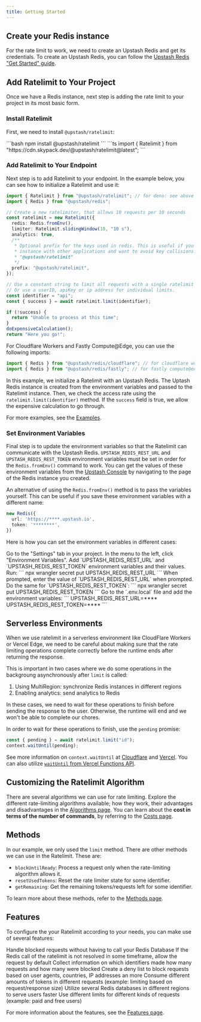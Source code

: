 ```yaml
---
title: Getting Started
---
```


## Create your Redis instance

For the rate limit to work, we need to create an Upstash Redis and get its credentials. To create an Upstash Redis, you can follow the [Upstash Redis "Get Started" guide](https://upstash.com/docs/redis/overall/getstarted).

## Add Ratelimit to Your Project

Once we have a Redis instance, next step is adding the rate limit to your project in its most basic form.

### Install Ratelimit

First, we need to install `@upstash/ratelimit`:

<Tabs>
  <Tab title="npm">
    ```bash
    npm install @upstash/ratelimit
    ```
  </Tab>
  <Tab title="deno">
    ```ts
    import { Ratelimit } from "https://cdn.skypack.dev/@upstash/ratelimit@latest";
    ```
  </Tab>
</Tabs>

### Add Ratelimit to Your Endpoint

Next step is to add Ratelimit to your endpoint. In the example below, you can see how to initialize a Ratelimit and use it:

```ts
import { Ratelimit } from "@upstash/ratelimit"; // for deno: see above
import { Redis } from "@upstash/redis";

// Create a new ratelimiter, that allows 10 requests per 10 seconds
const ratelimit = new Ratelimit({
  redis: Redis.fromEnv(),
  limiter: Ratelimit.slidingWindow(10, "10 s"),
  analytics: true,
  /**
   * Optional prefix for the keys used in redis. This is useful if you want to share a redis
   * instance with other applications and want to avoid key collisions. The default prefix is
   * "@upstash/ratelimit"
   */
  prefix: "@upstash/ratelimit",
});

// Use a constant string to limit all requests with a single ratelimit
// Or use a userID, apiKey or ip address for individual limits.
const identifier = "api";
const { success } = await ratelimit.limit(identifier);

if (!success) {
  return "Unable to process at this time";
}
doExpensiveCalculation();
return "Here you go!";
```

For Cloudflare Workers and Fastly Compute@Edge, you can use the following imports:

```ts
import { Redis } from "@upstash/redis/cloudflare"; // for cloudflare workers and pages
import { Redis } from "@upstash/redis/fastly"; // for fastly compute@edge
```

In this example, we initialize a Ratelimit with an Upstash Redis. The Uptash Redis instance is created from the environment variables and passed to the Ratelimit instance. Then, we check the access rate using the `ratelimit.limit(identifier)` method. If the `success` field is true, we allow the expensive calculation to go through.

For more examples, see the [Examples](https://upstash.com/docs/oss/sdks/ts/ratelimit/overview#examples).

### Set Environment Variables

Final step is to update the environment variables so that the Ratelimit can communicate with the Upstash Redis. `UPSTASH_REDIS_REST_URL` and `UPSTASH_REDIS_REST_TOKEN` environment variables must be set in order for the `Redis.fromEnv()` command to work. You can get the values of these environment variables from the [Upstash Console](https://console.upstash.com/redis) by navigating to the page of the Redis instance you created.

An alternative of using the `Redis.fromEnv()` method is to pass the variables yourself. This can be useful if you save these environment variables with a different name:

```ts
new Redis({
  url: 'https://****.upstash.io',
  token: '********',
})
```

Here is how you can set the environment variables in different cases:

<Tabs>
  <Tab title="Vercel">
    Go to the "Settings" tab in your project. In the menu to the left, click "Environment Variables". Add `UPSTASH_REDIS_REST_URL` and `UPSTASH_REDIS_REST_TOKEN` environment variables and their values.
  </Tab>
  <Tab title="Cloudflare Worker (Wrangler)">
    Run:
    ```
    npx wrangler secret put UPSTASH_REDIS_REST_URL
    ```
    When prompted, enter the value of `UPSTASH_REDIS_REST_URL` when prompted. Do the same for `UPSTASH_REDIS_REST_TOKEN`:
    ```
    npx wrangler secret put UPSTASH_REDIS_REST_TOKEN
    ```
  </Tab>
  <Tab title="Local Nextjs Project">
    Go to the `.env.local` file and add the environment variables:
    ```
    UPSTASH_REDIS_REST_URL=****
    UPSTASH_REDIS_REST_TOKEN=****
    ```
  </Tab>
</Tabs>

## Serverless Environments

When we use ratelimit in a serverless environment like CloudFlare Workers or Vercel Edge,
we need to be careful about making sure that the rate limiting operations complete correctly
before the runtime ends after returning the response.

This is important in two cases where we do some operations in the backgroung asynchronously after `limit` is called:

1. Using MultiRegion: synchronize Redis instances in different regions
2. Enabling analytics: send analytics to Redis

In these cases, we need to wait for these operations to finish before sending the response to the user. Otherwise, the runtime will end and we won't be able to complete our chores.

In order to wait for these operations to finish, use the `pending` promise:

```ts
const { pending } = await ratelimit.limit("id");
context.waitUntil(pending);
```

See more information on `context.waitUntil` at
[Cloudflare](https://developers.cloudflare.com/workers/runtime-apis/context/#waituntil)
and [Vercel](https://vercel.com/docs/functions/edge-middleware/middleware-api#waituntil).
You can also utilize [`waitUntil` from Vercel Functions API](https://vercel.com/docs/functions/functions-api-reference#waituntil).

## Customizing the Ratelimit Algorithm

There are several algorithms we can use for rate limiting. Explore the different rate-limiting algorithms available; how they work, their advantages and disadvantages in the [Algorithms page](https://upstash.com/docs/oss/sdks/ts/ratelimit/algorithms). You can learn about the **cost in terms of the number of commands**, by referring to the [Costs page](https://upstash.com/docs/oss/sdks/ts/ratelimit/costs).

## Methods

In our example, we only used the `limit` method. There are other methods we can use in the Ratelimit. These are:
- `blockUntilReady`: Process a request only when the rate-limiting algorithm allows it.
- `resetUsedTokens`: Reset the rate limiter state for some identifier.
- `getRemaining`: Get the remaining tokens/requests left for some identifier.

To learn more about these methods, refer to the [Methods page](https://upstash.com/docs/oss/sdks/ts/ratelimit/methods).

## Features

To configure the your Ratelimit according to your needs, you can make use of several features:

<CardGroup cols={2}>
  <Card title="Caching" icon="shield-halved" href='https://upstash.com/docs/oss/sdks/ts/ratelimit/features#caching'>
    Handle blocked requests without having to call your Redis Database
  </Card>
  <Card title="Timeout" icon="stopwatch" href='https://upstash.com/docs/oss/sdks/ts/ratelimit/features#timeout'>
    If the Redis call of the ratelimit is not resolved in some timeframe, allow the request by default
  </Card>
  <Card title="Analytics & Dashboard" icon="magnifying-glass-chart" href='https://upstash.com/docs/oss/sdks/ts/ratelimit/features#analytics-and-dashboard'>
    Collect information on which identifiers made how many requests and how many were blocked
  </Card>
  <Card title="Traffic Protection" icon="lock" href='https://upstash.com/docs/oss/sdks/ts/ratelimit/traffic-protection'>
    Create a deny list to block requests based on user agents, countries, IP addresses an more
  </Card>
  <Card title="Custom Rates" icon="chart-simple" href='https://upstash.com/docs/oss/sdks/ts/ratelimit/features#custom-rates'>
    Consume different amounts of tokens in different requests (example: limiting based on request/response size)
  </Card>
  <Card title="Multi Region" icon="globe" href='https://upstash.com/docs/oss/sdks/ts/ratelimit/features#multi-region'>
    Utilize several Redis databases in different regions to serve users faster
  </Card>
  <Card title="Multiple Limits" icon="gears" href='https://upstash.com/docs/oss/sdks/ts/ratelimit/features#using-multiple-limits'>
    Use different limits for different kinds of requests (example: paid and free users)
  </Card>
</CardGroup>

For more information about the features, see the [Features page](https://upstash.com/docs/oss/sdks/ts/ratelimit/features).
